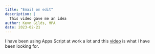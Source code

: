 ```yaml
---
title: "Email on edit"
description: |
  This video gave me an idea
author: Kevn Gilds, MPA
date: 2023-02-21
---
```


I have been using Apps Script at work a lot and this [video](https://youtu.be/VewYLjevvPc) is what I have been looking for.
